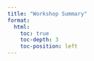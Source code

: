 ```yaml
---
title: "Workshop Summary"
format:
  html:
    toc: true
    toc-depth: 3
    toc-position: left
---
```

